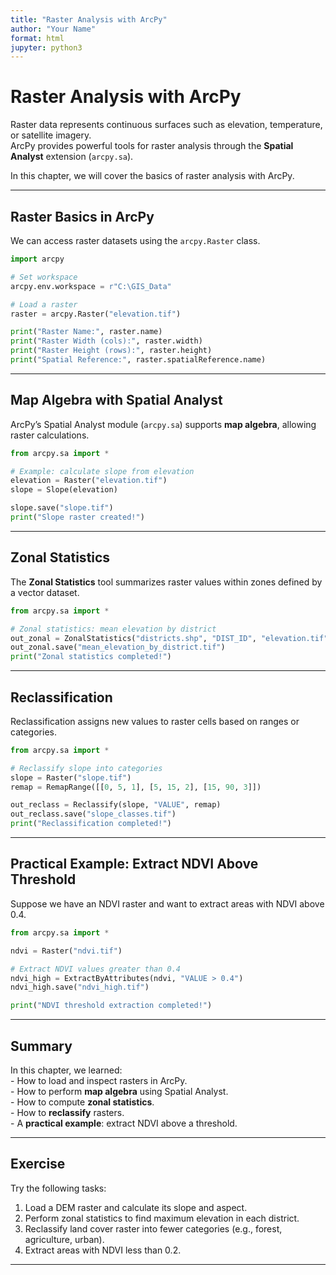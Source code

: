 ```yaml
---
title: "Raster Analysis with ArcPy"
author: "Your Name"
format: html
jupyter: python3
---
```


# Raster Analysis with ArcPy

Raster data represents continuous surfaces such as elevation, temperature, or satellite imagery.  
ArcPy provides powerful tools for raster analysis through the **Spatial Analyst** extension (`arcpy.sa`).  

In this chapter, we will cover the basics of raster analysis with ArcPy.

---

## Raster Basics in ArcPy

We can access raster datasets using the `arcpy.Raster` class.  

```python
import arcpy

# Set workspace
arcpy.env.workspace = r"C:\GIS_Data"

# Load a raster
raster = arcpy.Raster("elevation.tif")

print("Raster Name:", raster.name)
print("Raster Width (cols):", raster.width)
print("Raster Height (rows):", raster.height)
print("Spatial Reference:", raster.spatialReference.name)
```

---

## Map Algebra with Spatial Analyst

ArcPy's Spatial Analyst module (`arcpy.sa`) supports **map algebra**, allowing raster calculations.  

```python
from arcpy.sa import *

# Example: calculate slope from elevation
elevation = Raster("elevation.tif")
slope = Slope(elevation)

slope.save("slope.tif")
print("Slope raster created!")
```

---

## Zonal Statistics

The **Zonal Statistics** tool summarizes raster values within zones defined by a vector dataset.  

```python
from arcpy.sa import *

# Zonal statistics: mean elevation by district
out_zonal = ZonalStatistics("districts.shp", "DIST_ID", "elevation.tif", "MEAN")
out_zonal.save("mean_elevation_by_district.tif")
print("Zonal statistics completed!")
```

---

## Reclassification

Reclassification assigns new values to raster cells based on ranges or categories.  

```python
from arcpy.sa import *

# Reclassify slope into categories
slope = Raster("slope.tif")
remap = RemapRange([[0, 5, 1], [5, 15, 2], [15, 90, 3]])

out_reclass = Reclassify(slope, "VALUE", remap)
out_reclass.save("slope_classes.tif")
print("Reclassification completed!")
```

---

## Practical Example: Extract NDVI Above Threshold

Suppose we have an NDVI raster and want to extract areas with NDVI above 0.4.  

```python
from arcpy.sa import *

ndvi = Raster("ndvi.tif")

# Extract NDVI values greater than 0.4
ndvi_high = ExtractByAttributes(ndvi, "VALUE > 0.4")
ndvi_high.save("ndvi_high.tif")

print("NDVI threshold extraction completed!")
```

---

## Summary

In this chapter, we learned:  
- How to load and inspect rasters in ArcPy.  
- How to perform **map algebra** using Spatial Analyst.  
- How to compute **zonal statistics**.  
- How to **reclassify** rasters.  
- A **practical example**: extract NDVI above a threshold.  

---

## Exercise

Try the following tasks:  

1. Load a DEM raster and calculate its slope and aspect.  
2. Perform zonal statistics to find maximum elevation in each district.  
3. Reclassify land cover raster into fewer categories (e.g., forest, agriculture, urban).  
4. Extract areas with NDVI less than 0.2.  

---
